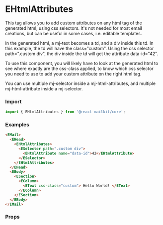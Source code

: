 

<Meta title='Email Design System/Standard Head components/eHtmlAttributes' />

# EHtmlAttributes

This tag allows you to add custom attributes on any html tag of the generated html, using css selectors. It's not needed for most email creations, but can be useful in some cases, i.e. editable templates.

In the generated html, a mj-text becomes a td, and a div inside this td. In this example, the td will have the class="custom". Using the css selector path=".custom div", the div inside the td will get the attribute data-id="42".

To use this component, you will likely have to look at the generated html to see where exactly are the css-class applied, to know which css selector you need to use to add your custom attribute on the right html tag.

You can use multiple mj-selector inside a mj-html-attributes, and multiple mj-html-attribute inside a mj-selector.

### Import

```js
import { EHtmlAttributes } from '@react-mailkit/core';
```

### Examples

```html
<EMail>
  <EHead>
    <EHtmlAttributes>
      <ESelector path=".custom div">
        <EHtmlAttribute name="data-id">42</EHtmlAttribute>
      </ESelector>
    </EHtmlAttributes>
  </EHead>
  <EBody>
    <ESection>
      <EColumn>
        <EText css-class="custom"> Hello World! </EText>
      </EColumn>
    </ESection>
  </EBody>
</EMail>
```

### Props

<ArgsTable of={EHtmlAttributes} />
